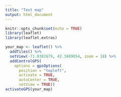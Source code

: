 ```yaml
---
title: "Test map"
output: html_document
---
```


<link rel="stylesheet" href="https://cdn.jsdelivr.net/npm/font-awesome@4.7.0/css/font-awesome.min.css">
<link rel="stylesheet" href="https://cdn.jsdelivr.net/npm/leaflet.locatecontrol@0.74.0/dist/L.Control.Locate.min.css" />

<script src="https://cdn.jsdelivr.net/npm/leaflet.locatecontrol@0.74.0/dist/L.Control.Locate.min.js" charset="utf-8"></script>


```r
knitr::opts_chunk$set(echo = TRUE)
library(leaflet)
library(leaflet.extras)
```

```r
your_map <- leaflet() %>% 
  addTiles() %>%
  setView(-71.0382679, 42.3489054, zoom = 18) %>%
  addControlGPS(
    options = gpsOptions(
      position = "topleft",
      activate = TRUE, 
      autoCenter = TRUE,
      setView = TRUE))
activateGPS(your_map)
```

